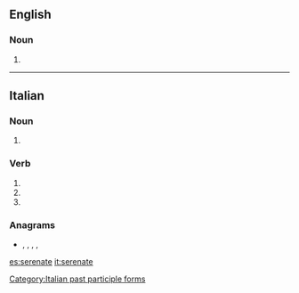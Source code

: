 ==English==

===Noun===
{{en-noun}}

# {{obsolete form of|serenade|lang=en}}

----

==Italian==

===Noun===
{{head|it|noun plural form|g=f}}

# {{plural of|serenata|lang=it}}

===Verb===
{{head|it|verb form}}

# {{inflection of|serenare||2|p|pres|indc|lang=it}}
# {{inflection of|serenare||2|p|impr|lang=it}}
# {{feminine plural of|serenato|lang=it}}

===Anagrams===
* {{l|it|anserete}}, {{l|it|esentare}}, {{l|it|esenterà}}, {{l|it|estranee}}, {{l|it|sanerete}}

[[Category:Italian past participle forms]]

[[es:serenate]]
[[it:serenate]]